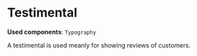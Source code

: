  
 
 
<Meta title="Content/Testimental/Docs" />

# Testimental
**Used components**: `Typography`

A testimental is used meanly for showing reviews of customers.

<Canvas of={TestimentalStories.Default} />
<Controls of={TestimentalStories.Default} />

